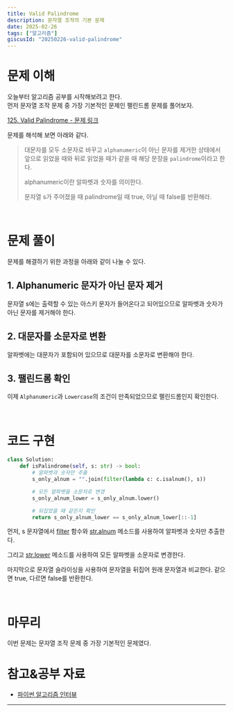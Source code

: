 ```yaml
---
title: Valid Palindrome
description: 문자열 조작의 기본 문제
date: 2025-02-26
tags: ["알고리즘"]
giscusId: "20250226-valid-palindrome"
---
```


# 문제 이해

오늘부터 알고리즘 공부를 시작해보려고 한다.  
먼저 문자열 조작 문제 중 가장 기본적인 문제인 팰린드롬 문제를 풀어보자.

[125. Valid Palindrome - 문제 링크](https://leetcode.com/problems/valid-palindrome/description/)

문제를 해석해 보면 아래와 같다.

> 대문자를 모두 소문자로 바꾸고 `alphanumeric`이 아닌 문자를 제거한 상태에서 앞으로 읽었을 때와 뒤로 읽었을 때가 같을 때 해당 문장을 `palindrome`이라고 한다.
>
> alphanumeric이란 알파벳과 숫자를 의미한다.
>
> 문자열 s가 주어졌을 때 palindrome일 때 true, 아닐 때 false를 반환해라.

<br />

# 문제 풀이

문제를 해결하기 위한 과정을 아래와 같이 나눌 수 있다.

## 1. Alphanumeric 문자가 아닌 문자 제거

문자열 s에는 출력할 수 있는 아스키 문자가 들어온다고 되어있으므로 알파벳과 숫자가 아닌 문자를 제거해야 한다.

## 2. 대문자를 소문자로 변환

알파벳에는 대문자가 포함되어 있으므로 대문자를 소문자로 변환해야 한다.

## 3. 팰린드롬 확인

이제 `Alphanumeric`과 `Lowercase`의 조건이 만족되었으므로 팰린드롬인지 확인한다.

<br />

# 코드 구현

```python showLineNumbers title="valid-palindrome.py"
class Solution:
    def isPalindrome(self, s: str) -> bool:
        # 알파벳과 숫자만 추출
        s_only_alnum = "".join(filter(lambda c: c.isalnum(), s))

        # 모든 알파벳을 소문자로 변경
        s_only_alnum_lower = s_only_alnum.lower()

        # 뒤집었을 때 같은지 확인
        return s_only_alnum_lower == s_only_alnum_lower[::-1]
```

먼저, s 문자열에서 [filter](https://docs.python.org/3/library/functions.html#filter) 함수와 [str.alnum](https://docs.python.org/3/library/stdtypes.html#str.isalnum) 메소드를 사용하여 알파벳과 숫자만 추출한다.

그리고 [str.lower](https://docs.python.org/3/library/stdtypes.html#str.lower) 메소드를 사용하여 모든 알파벳을 소문자로 변경한다.

마지막으로 문자열 슬라이싱을 사용하여 문자열을 뒤집어 원래 문자열과 비교한다. 같으면 true, 다르면 false를 반환한다.

<br />

# 마무리

이번 문제는 문자열 조작 문제 중 가장 기본적인 문제였다.

# 참고&공부 자료

- [파이썬 알고리즘 인터뷰](https://github.com/onlybooks/python-algorithm-interview)

---
